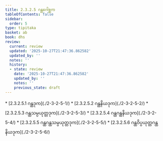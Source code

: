 ```yaml
---
title: 2.3.2.5 ဂန္ထဂေါစ္ဆက
tableOfContents: false
sidebar:
  order: 5
type: tipitaka
basket: ab
book: dhs
review:
  current: review
  updated: '2025-10-27T21:47:36.862582'
  updated_by: ''
  notes: ''
  history:
  - state: review
    date: '2025-10-27T21:47:36.862582'
    updated_by: ''
    notes: ''
    previous_state: draft
---
```



<ReviewStatus review={frontmatter.review} showDetails={true} />

<HypothesisAnnotation frontmatter={frontmatter} />

<DynamicBreadcrumb />



<TableOfContents book="dhs" section="2.3.2.5">
* [2.3.2.5.1 ဂန္ထဒုက](./2-3-2-5-1/)
* [2.3.2.5.2 ဂန္ထနိယဒုက](./2-3-2-5-2/)
* [2.3.2.5.3 ဂန္ထသမ္ပယုတ္တဒုက](./2-3-2-5-3/)
* [2.3.2.5.4 ဂန္ထဂန္ထနိယဒုက](./2-3-2-5-4/)
* [2.3.2.5.5 ဂန္ထဂန္ထသမ္ပယုတ္တဒုက](./2-3-2-5-5/)
* [2.3.2.5.6 ဂန္ထဝိပ္ပယုတ္တဂန္ထနိယဒုက](./2-3-2-5-6/)
</TableOfContents>